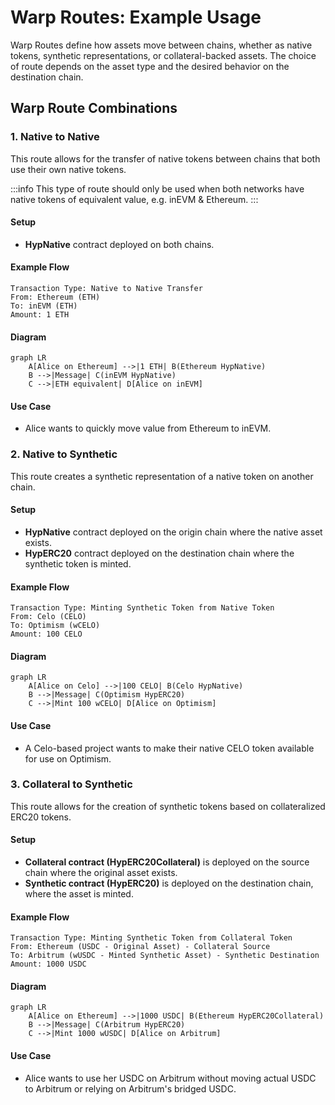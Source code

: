 # Warp Routes: Example Usage

Warp Routes define how assets move between chains, whether as native tokens, synthetic representations, or collateral-backed assets. The choice of route depends on the asset type and the desired behavior on the destination chain.

## Warp Route Combinations

### 1. Native to Native

This route allows for the transfer of native tokens between chains that both use their own native tokens.

:::info
This type of route should only be used when both networks have native tokens of equivalent value, e.g. inEVM & Ethereum.
:::

#### Setup

- **HypNative** contract deployed on both chains.

#### Example Flow

```
Transaction Type: Native to Native Transfer
From: Ethereum (ETH)
To: inEVM (ETH)
Amount: 1 ETH
```

#### Diagram

```mermaid
graph LR
    A[Alice on Ethereum] -->|1 ETH| B(Ethereum HypNative)
    B -->|Message| C(inEVM HypNative)
    C -->|ETH equivalent| D[Alice on inEVM]
```

#### Use Case

- Alice wants to quickly move value from Ethereum to inEVM.

### 2. Native to Synthetic

This route creates a synthetic representation of a native token on another chain.

#### Setup

- **HypNative** contract deployed on the origin chain where the native asset exists.
- **HypERC20** contract deployed on the destination chain where the synthetic token is minted.

#### Example Flow

```
Transaction Type: Minting Synthetic Token from Native Token
From: Celo (CELO)
To: Optimism (wCELO)
Amount: 100 CELO
```

#### Diagram

```mermaid
graph LR
    A[Alice on Celo] -->|100 CELO| B(Celo HypNative)
    B -->|Message| C(Optimism HypERC20)
    C -->|Mint 100 wCELO| D[Alice on Optimism]
```

#### Use Case

- A Celo-based project wants to make their native CELO token available for use on Optimism.

### 3. Collateral to Synthetic

This route allows for the creation of synthetic tokens based on collateralized ERC20 tokens.

#### Setup

- **Collateral contract (HypERC20Collateral)** is deployed on the source chain where the original asset exists.
- **Synthetic contract (HypERC20)** is deployed on the destination chain, where the asset is minted.

#### Example Flow

```
Transaction Type: Minting Synthetic Token from Collateral Token
From: Ethereum (USDC - Original Asset) - Collateral Source
To: Arbitrum (wUSDC - Minted Synthetic Asset) - Synthetic Destination
Amount: 1000 USDC
```

#### Diagram

```mermaid
graph LR
    A[Alice on Ethereum] -->|1000 USDC| B(Ethereum HypERC20Collateral)
    B -->|Message| C(Arbitrum HypERC20)
    C -->|Mint 1000 wUSDC| D[Alice on Arbitrum]
```

#### Use Case

- Alice wants to use her USDC on Arbitrum without moving actual USDC to Arbitrum or relying on Arbitrum's bridged USDC.
